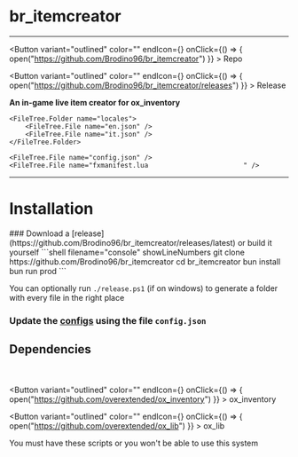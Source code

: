 
# br_itemcreator

***

<Button variant="outlined" color="" endIcon={<GitHubIcon />} onClick={() => { open("https://github.com/Brodino96/br_itemcreator") }} > 
    Repo
</Button>

<Button variant="outlined" color="" endIcon={<ReleaseIcon />} onClick={() => { open("https://github.com/Brodino96/br_itemcreator/releases") }} > 
    Release
</Button>

**An in-game live item creator for ox_inventory**


<FileTree>
    <FileTree.Folder name="dist">
        <FileTree.File name="client.js" />
        <FileTree.File name="server.js" />
    </FileTree.Folder>

    <FileTree.Folder name="locales">
        <FileTree.File name="en.json" />
        <FileTree.File name="it.json" />
    </FileTree.Folder>

    <FileTree.File name="config.json" />
    <FileTree.File name="fxmanifest.lua                        " />
</FileTree>

***

# Installation

<Steps>
### Download a [release](https://github.com/Brodino96/br_itemcreator/releases/latest) or build it yourself
```shell filename="console" showLineNumbers
git clone https://github.com/Brodino96/br_itemcreator
cd br_itemcreator
bun install
bun run prod
```

You can optionally run `./release.ps1` (if on windows) to generate a folder with every file in the right place

### Update the [configs](https://docs.brodino.net/br_itemcreator/config) using the file `config.json`
</Steps>

## Dependencies
<br/><br/>
<Button variant="outlined" color="" endIcon={<GitHubIcon />} onClick={() => { open("https://github.com/overextended/ox_inventory") }} > 
  ox_inventory
</Button>

<Button variant="outlined" color="" endIcon={<GitHubIcon />} onClick={() => { open("https://github.com/overextended/ox_lib") }} > 
  ox_lib
</Button>

You must have these scripts or you won't be able to use this system